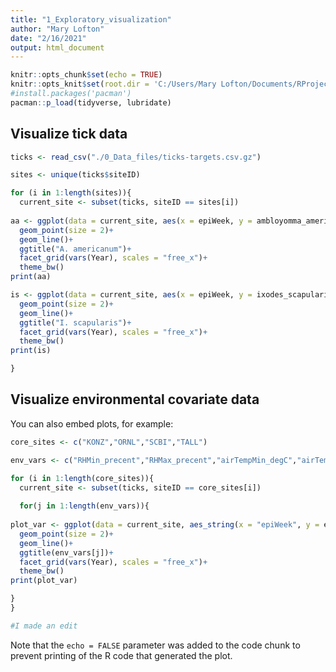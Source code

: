 ```yaml
---
title: "1_Exploratory_visualization"
author: "Mary Lofton"
date: "2/16/2021"
output: html_document
---
```


```r
knitr::opts_chunk$set(echo = TRUE)
knitr::opts_knit$set(root.dir = 'C:/Users/Mary Lofton/Documents/RProjects/VTicks')
#install.packages('pacman')
pacman::p_load(tidyverse, lubridate)
```

## Visualize tick data


```r
ticks <- read_csv("./0_Data_files/ticks-targets.csv.gz")

sites <- unique(ticks$siteID)

for (i in 1:length(sites)){
  current_site <- subset(ticks, siteID == sites[i])
  
aa <- ggplot(data = current_site, aes(x = epiWeek, y = ambloyomma_americanum, color = plotID, fill = plotID))+
  geom_point(size = 2)+
  geom_line()+
  ggtitle("A. americanum")+
  facet_grid(vars(Year), scales = "free_x")+
  theme_bw()
print(aa)

is <- ggplot(data = current_site, aes(x = epiWeek, y = ixodes_scapularis, color = plotID, fill = plotID))+
  geom_point(size = 2)+
  geom_line()+
  ggtitle("I. scapularis")+
  facet_grid(vars(Year), scales = "free_x")+
  theme_bw()
print(is)

}
```

## Visualize environmental covariate data

You can also embed plots, for example:

```r
core_sites <- c("KONZ","ORNL","SCBI","TALL")

env_vars <- c("RHMin_precent","RHMax_precent","airTempMin_degC","airTempMax_degC")

for (i in 1:length(core_sites)){
  current_site <- subset(ticks, siteID == core_sites[i])
  
  for(j in 1:length(env_vars)){
  
plot_var <- ggplot(data = current_site, aes_string(x = "epiWeek", y = env_vars[j], color = 'plotID', fill = 'plotID'))+
  geom_point(size = 2)+
  geom_line()+
  ggtitle(env_vars[j])+
  facet_grid(vars(Year), scales = "free_x")+
  theme_bw()
print(plot_var)

}
}

#I made an edit
```

Note that the `echo = FALSE` parameter was added to the code chunk to prevent printing of the R code that generated the plot.
